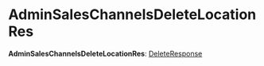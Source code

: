 
# AdminSalesChannelsDeleteLocationRes

 **AdminSalesChannelsDeleteLocationRes**: [DeleteResponse](../../interfaces/medusa.DeleteResponse/page.mdx)
